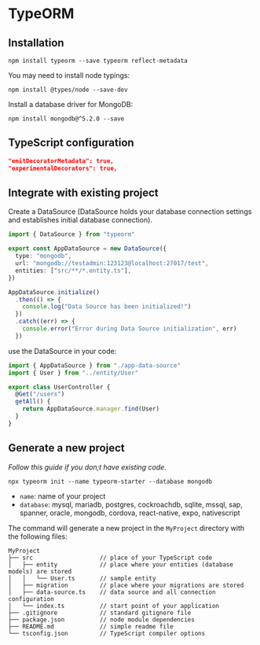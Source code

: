 # TypeORM

## Installation

```shell npm2yarn
npm install typeorm --save typeorm reflect-metadata
```

You may need to install node typings:
```shell npm2yarn
npm install @types/node --save-dev
```

Install a database driver for MongoDB:
```shell npm2yarn
npm install mongodb@^5.2.0 --save
```


## TypeScript configuration

```json filename="tsconfig.json"
"emitDecoratorMetadata": true,
"experimentalDecorators": true,
```


## Integrate with existing project

Create a DataSource (DataSource holds your database connection settings and establishes initial database connection).

```ts
import { DataSource } from "typeorm"

export const AppDataSource = new DataSource({
  type: "mongodb",
  url: "mongodb://testadmin:123123@localhost:27017/test",
  entities: ["src/**/*.entity.ts"],
})

AppDataSource.initialize()
  .then(() => {
    console.log("Data Source has been initialized!")
  })
  .catch((err) => {
    console.error("Error during Data Source initialization", err)
  })
```

use the DataSource in your code:
```ts
import { AppDataSource } from "./app-data-source"
import { User } from "../entity/User"

export class UserController {
  @Get("/users")
  getAll() {
    return AppDataSource.manager.find(User)
  }
}
```


## Generate a new project

*Follow this guide if you don;t have existing code.*

```shell
npx typeorm init --name typeorm-starter --database mongodb
```
- `name`: name of your project
- `database`: mysql, mariadb, postgres, cockroachdb, sqlite, mssql, sap, spanner, oracle, mongodb, cordova, react-native, expo, nativescript

The command will generate a new project in the `MyProject` directory with the following files:
```
MyProject
├── src                   // place of your TypeScript code
│   ├── entity            // place where your entities (database models) are stored
│   │   └── User.ts       // sample entity
│   ├── migration         // place where your migrations are stored
│   ├── data-source.ts    // data source and all connection configuration
│   └── index.ts          // start point of your application
├── .gitignore            // standard gitignore file
├── package.json          // node module dependencies
├── README.md             // simple readme file
└── tsconfig.json         // TypeScript compiler options
```
